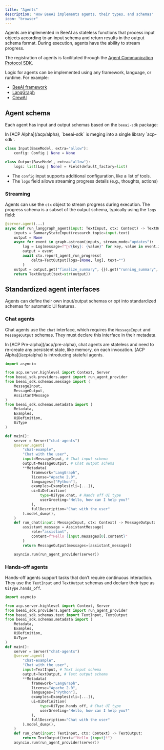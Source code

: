 ```yaml
---
title: "Agents"
description: "How BeeAI implements agents, their types, and schemas"
icon: "browser"
---
```


Agents are implemented in BeeAI as stateless functions that process input objects according to an input schema and return results in the output schema format. During execution, agents have the ability to stream progress.

The registration of agents is facilitated through the [Agent Communication Protocol SDK](/acp/pre-alpha/sdk).

Logic for agents can be implemented using any framework, language, or runtime. For example:

- [BeeAI framework](https://github.com/i-am-bee/beeai-framework)
- [LangGraph](https://www.langchain.com/langgraph)
- [CrewAI](https://www.crewai.com/)

## Agent schema

Each agent has input and output schemas based on the `beeai-sdk` package:

<Note>
  In [ACP Alpha](/acp/alpha), `beeai-sdk` is meging into a single library
  `acp-sdk`.
</Note>

```python
class Input(BaseModel, extra="allow"):
    config: Config | None = None

class Output(BaseModel, extra="allow"):
    logs: list[Log | None] = Field(default_factory=list)
```

- The `config` input supports additional configuration, like a list of tools.
- The `logs` field allows streaming progress details (e.g., thoughts, actions)

### Streaming

Agents can use the `ctx` object to stream progress during execution. The progress schema is a subset of the output schema, typically using the `logs` field:

```python
@server.agent(...)
async def run_langgraph_agent(input: TextInput, ctx: Context) -> TextOutput:
    inputs = SummaryStateInput(research_topic=input.text)
    output = None
    async for event in graph.astream(inputs, stream_mode="updates"):
        log = Log(message=f"🚶‍♂️{key}: {value}" for key, value in event.items())
        output = event
        await ctx.report_agent_run_progress(
            delta=TextOutput(logs=[None, log], text="")
        )
    output = output.get("finalize_summary", {}).get("running_summary", None)
    return TextOutput(text=str(output))
```

## Standardized agent interfaces

Agents can define their own input/output schemas or opt into standardized schemas for automatic UI features.

### Chat agents

Chat agents use the `chat` interface, which requires the `MessageInput` and `MessageOutput` schemas. They must declare this interface in their metadata.

<Note>
  In [ACP Pre-alpha](/acp/pre-alpha), chat agents are stateless and need to
  re-create any persistent state, like memory, on each invocation. [ACP
  Alpha](/acp/alpha) is introducing stateful agents.
</Note>

<Expandable title="example">

```python
import asyncio

from acp.server.highlevel import Context, Server
from beeai_sdk.providers.agent import run_agent_provider
from beeai_sdk.schemas.message import (
    MessageInput,
    MessageOutput,
    AssistantMessage
)
from beeai_sdk.schemas.metadata import (
    Metadata,
    Examples,
    UiDefinition,
    UiType
)

def main():
    server = Server("chat-agents")
    @server.agent(
        "chat-example",
        "Chat with the user",
        input=MessageInput, # Chat input schema
        output=MessageOutput, # Chat output schema
        **Metadata(
            framework="LangGraph",
            license="Apache 2.0",
            languages=["Python"],
            examples=Examples(cli=[...]),
            ui=UiDefinition(
                type=UiType.chat, # Hands off UI type
                userGreeting="Hello, how can I help you?"
            ),
            fullDescription="Chat with the user"
        ).model_dump(),
    )
    def run_chat(input: MessageInput, ctx: Context) -> MessageOutput:
        assistant_message = AssistantMessage(
            role="assistant",
            content=f"Hello {input.messages[0].content}"
        )
        return MessageOutput(messages=[assistant_message])

    asyncio.run(run_agent_provider(server))
```

</Expandable>

### Hands-off agents

Hands-off agents support tasks that don’t require continuous interaction. They use the `TextInput` and `TextOutput` schemas and declare their type as `UiType.hands_off`.

<Expandable title="example">

```python
import asyncio

from acp.server.highlevel import Context, Server
from beeai_sdk.providers.agent import run_agent_provider
from beeai_sdk.schemas.text import TextInput, TextOutput
from beeai_sdk.schemas.metadata import (
    Metadata,
    Examples,
    UiDefinition,
    UiType
)
def main():
    server = Server("chat-agents")
    @server.agent(
        "chat-example",
        "Chat with the user",
        input=TextInput, # Text input schema
        output=TextOutput, # Text output schema
        **Metadata(
            framework="LangGraph",
            license="Apache 2.0",
            languages=["Python"],
            examples=Examples(cli=[...]),
            ui=UiDefinition(
                type=UiType.hands_off, # Chat UI type
                userGreeting="Hello, how can I help you?"
            ),
            fullDescription="Chat with the user"
        ).model_dump(),
    )
    def run_chat(input: TextInput, ctx: Context) -> TextOutput:
        return TextOutput(text=f"Hello {input}!")
    asyncio.run(run_agent_provider(server))
```

</Expandable>
